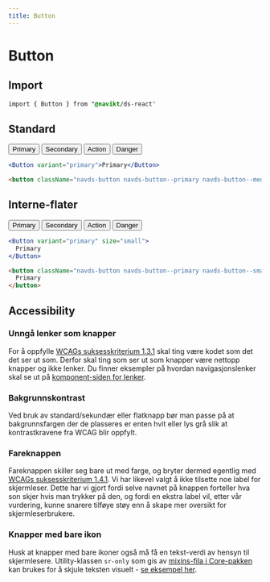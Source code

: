 ```yaml
---
title: Button
---
```



# Button

## Import

```css accordion=false
import { Button } from "@navikt/ds-react"
```

## Standard

<Example>
  <Button variant="primary">Primary</Button>
  <Button variant="secondary">Secondary</Button>
  <Button variant="action">Action</Button>
  <Button variant="danger">Danger</Button>
</Example>

```jsx type=react
<Button variant="primary">Primary</Button>
```

```html type=html
<button className="navds-button navds-button--primary navds-button--medium" />
```

## Interne-flater

<Example>
  <Button variant="primary" size="small">
    Primary
  </Button>
  <Button variant="secondary" size="small">
    Secondary
  </Button>
  <Button variant="action" size="small">
    Action
  </Button>
  <Button variant="danger" size="small">
    Danger
  </Button>
</Example>

```jsx type=react
<Button variant="primary" size="small">
  Primary
</Button>
```

```html type=html
<button className="navds-button navds-button--primary navds-button--small">
  Primary
</button>
```

## Accessibility

### Unngå lenker som knapper

For å oppfylle [WCAGs suksesskriterium 1.3.1](https://uu.difi.no/krav-og-regelverk/wcag-20-standarden/131-informasjon-og-relasjoner-niva) skal ting være kodet som det det ser ut som. Derfor skal ting som ser ut som knapper være nettopp knapper og ikke lenker. Du finner eksempler på hvordan navigasjonslenker skal se ut på [komponent-siden for lenker](/components/lenke).

### Bakgrunnskontrast

Ved bruk av standard/sekundær eller flatknapp bør man passe på at bakgrunnsfargen der de plasseres er enten hvit eller lys grå slik at kontrastkravene fra WCAG blir oppfylt.

### Fareknappen

Fareknappen skiller seg bare ut med farge, og bryter dermed egentlig med [WCAGs suksesskriterium 1.4.1](https://uu.difi.no/krav-og-regelverk/wcag-20-standarden/141-bruk-av-farge-niva). Vi har likevel valgt å ikke tilsette noe label for skjermleser. Dette har vi gjort fordi selve navnet på knappen forteller hva son skjer hvis man trykker på den, og fordi en ekstra label vil, etter vår vurdering, kunne snarere tilføye støy enn å skape mer oversikt for skjermleserbrukere.

### Knapper med bare ikon

Husk at knapper med bare ikoner også må få en tekst-verdi av hensyn til skjermlesere. Utility-klassen `sr-only` som gis av [mixins-fila i Core-pakken](https://github.com/navikt/nav-frontend-moduler/blob/master/packages/node_modules/nav-frontend-core/less/_mixins.less) kan brukes for å skjule teksten visuelt - [se eksempel her](/components/knapp/#kompakt).
